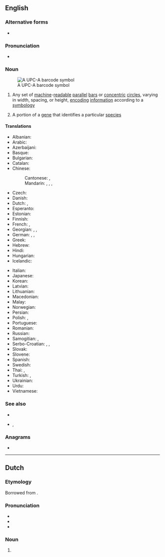{{also|bar code}}
==English==
{{wikipedia}}

===Alternative forms===
* {{l|en|bar code}}

===Pronunciation===
* {{a|UK}} {{IPA|en|/ˈbɑː(ɹ)kəʊd/}}

===Noun===
{{en-noun}}
[[File:UPC A.svg|thumb|A UPC-A barcode symbol]]

# Any set of [[machine]]-[[readable]] [[parallel]] [[bar]]s or [[concentric]] [[circle]]s, varying in width, spacing, or height, [[encoding]] [[information]] according to a [[symbology]]
# {{lb|en|genetics}} A portion of a [[gene]] that identifies a particular [[species]]

====Translations====
{{trans-top|set of machine-readable parallel bars}}
* Albanian: {{t|sq|barkodi}}
* Arabic: {{t|ar|شِفْرَة خَيْطِيَّة|f|tr=šifra ḵayṭiyya}}
* Azerbaijani: {{t|az|barkod}}
* Basque: {{t|eu|barra-kode}}
* Bulgarian: {{t|bg|баркод|m}}
* Catalan: {{t|ca|codi de barres}}
* Chinese:
*: Cantonese: {{t|yue|條碼}}, {{t|yue|条码|tr=tiu4 maa5}}
*: Mandarin: {{t+|cmn|條形碼|sc=Hani}}, {{t+|cmn|条形码|tr=tiáoxíngmǎ|sc=Hani}}, {{t+|cmn|條碼}}, {{t+|cmn|条码|tr=tiáomǎ}}
* Czech: {{t+|cs|čárový kód}}
* Danish: {{t+|da|stregkode}}
* Dutch: {{t+|nl|streepjescode|f}}, {{t+|nl|barcode|f}}
* Esperanto: {{t|eo|strikodo}}
* Estonian: {{t|et|vöötkood}}
* Finnish: {{t+|fi|viivakoodi}}
* French: {{t+|fr|code-barres|m}}, {{t+|fr|code à barres|m}}
* Georgian: {{t|ka|შტრიხ-კოდი}}, {{t|ka|შტრიხკოდი}}, {{t|ka|შტრიხული კოდი}}
* German: {{t+|de|Strichcode|m}}, {{t|de|Balkencode|m}}, {{t+|de|Barcode|m}}
* Greek: {{t|el|γραμμοκωδικός|m|sc=Grek}}
* Hebrew: {{t+|he|ברקוד}}
* Hindi: {{t|hi|बारकोड}}
* Hungarian: {{t|hu|vonalkód}}
* Icelandic: {{t|is|strikamerki|n}}
{{trans-mid}}
* Italian: {{t|it|codice a barre|m}}
* Japanese: {{t|ja|バーコード|tr=bākōdo}}
* Korean: {{t|ko|바코드}}
* Latvian: {{t|lv|svītrkods}}
* Lithuanian: {{t|lt|brūkšninis kodas}}
* Macedonian: {{t|mk|баркод}}
* Malay: {{t|ms|kod bar}}
* Norwegian: {{t+|no|strekkode}}
* Persian: {{t+|fa|بارکد|tr=bârkod}}
* Polish: {{t+|pl|kod kreskowy|m-in}}, {{t|pl|kod paskowy|m-in}}
* Portuguese: {{t|pt|código de barras|m}}
* Romanian: {{t|ro|cod de bare}}
* Russian: {{t+|ru|штрихко́д|m}}
* Samogitian: {{t|sgs|barkods}}, {{t|sgs|brokšnėnės kods}}
* Serbo-Croatian: {{t|sh|бар код|m|sc=Cyrl}}, {{t+|sh|bar kod|m}}, {{t|sh|crtični kôd}}
* Slovak: {{t|sk|čiarový kód}}
* Slovene: {{t|sl|črtna koda}}
* Spanish: {{t+|es|código de barras|m}}
* Swedish: {{t+|sv|streckkod|c}}
* Thai: {{t+|th|บาร์โคด}}, {{t+|th|รหัสแท่ง}}
* Turkish: {{t+|tr|barkod}}, {{t|tr|bar kod}}
* Ukrainian: {{t|uk|штрих-кодува́ння|n}}
* Urdu: {{t|ur|بارکوڈ|tr=bārkoḍ|sc=ur-Arab}}
* Vietnamese: {{t+|vi|mã vạch}}
{{trans-bottom}}

===See also===
* {{l|en|UPC}}
* {{l|en|QR code}}, {{l|en|QR}}

===Anagrams===
* {{anagrams|en|a=abcdeor|brocade}}

----

==Dutch==

===Etymology===
Borrowed from {{bor|nl|en|barcode}}.

===Pronunciation===
* {{IPA|nl|/ˈbɑrˌkoː.də/}}
* {{audio|nl|Nl-barcode.ogg|Audio}}
* {{hyphenation|nl|bar|co|de}}

===Noun===
{{nl-noun|m|-s|-}}

# {{l|en|barcode}}
#: {{syn|nl|streepjescode}}